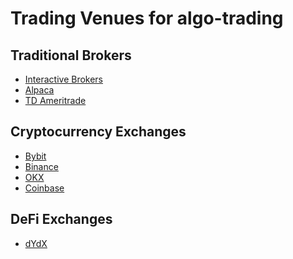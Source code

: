 # Trading Venues for algo-trading


## Traditional Brokers
- [Interactive Brokers](https://www.interactivebrokers.com)
- [Alpaca](https://alpaca.markets)
- [TD Ameritrade](https://www.tdameritrade.com)


## Cryptocurrency Exchanges
- [Bybit](https://www.bybit.com)
- [Binance](https://www.binance.com)
- [OKX](https://www.okx.com)
- [Coinbase](https://www.coinbase.com)


## DeFi Exchanges
- [dYdX](https://dydx.exchange/)